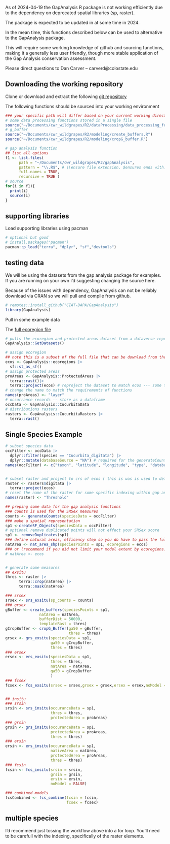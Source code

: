 
As of 2024-04-19 the GapAnalysis R package is not working efficiently due to the dependency on deprecated spatial libraries (sp, raster). 

The package is expected to be updated in at some time in 2024. 

In the mean time, this functions described below can be used to alternative to the GapAnalysis package. 

This will require some working knowledge of github and sourcing functions, making it a generally less user friendly, though more stable application of the Gap Analysis conservation assessment. 

Please direct questions to Dan Carver -- carverd@colostate.edu 



## Downloading the working repository 

Clone or download and extract the following [git repository](https://github.com/dcarver1/cwr_wildgrapes)

The following functions should be sourced into your working environment 

```r
### your specific path will differ based on your current working directly and the relative path to the downloaded repository 
# some data processing functions stored in a single file 
source("~/Documents/cwr_wildgrapes/R2/dataProcessing/data_processing_functions.R")
# g_buffer 
source("~/Documents/cwr_wildgrapes/R2/modeling/create_buffers.R")
source("~/Documents/cwr_wildgrapes/R2/modeling/cropG_buffer.R")

# gap analysis function 
## list all options 
f1 <- list.files(
      path = "~/Documents/cwr_wildgrapes/R2/gapAnalysis",
      pattern = "\\.R$", # \\ensure file extension. $ensures ends with. Avoids .Rmd
      full.names = TRUE,
      recursive = TRUE )
# source
for(i in f1){
  print(i)
  source(i)
}
```

## supporting libraries 
Load supporting libraries using pacman 

```r
# optional but good 
# install.packages("pacman")
pacman::p_load("terra", "dplyr", "sf","devtools")
```


## testing data 

We will be using the datasets from the gap analysis package for examples. 
If you are running on your own I'd suggesting changing the source here. 

Because of the issues with dependency, GapAnalysis can not be reliably download via CRAN so we will pull and compile from github. 

```r
# remotes::install_github("CIAT-DAPA/GapAnalysis")
library(GapAnalysis)
```
Pull in some example data 

The [full ecoregion file](https://geospatial.tnc.org/datasets/b1636d640ede4d6ca8f5e369f2dc368b/about)

```r
# pulls the ecoregion and protected areas dataset from a dataverse repository 
GapAnalysis::GetDatasets()

# assign ecoregion 
## note this is a subset of the full file that can be download from the link above  
ecos <- GapAnalysis::ecoregions |>
  sf::st_as_sf()
# assign protected areas 
proAreas <- GapAnalysis::ProtectedAreas |>
  terra::rast()|>
  terra::project(ecos) # reproject the dataset to match ecos --- some to be some issues when moving to terra and maintaining the projection
# change the name to match the requirements of functions 
names(proAreas) <- "layer"
# occurrance records -- store as a dataframe 
occData <- GapAnalysis::CucurbitaData 
# distributions rasters 
rasters <- GapAnalysis::CucurbitaRasters |>
  terra::rast()

```


## Single Species Example 

```r
# subset species data
occFilter <- occData |>
  dplyr::filter(species == "Cucurbita_digitata") |>
  dplyr::mutate(databaseSource = "NA") # required for the generateCounts functions 
names(occFilter) <- c("taxon", "latitude", "longitude", "type", "databaseSource")


# subset raster and project to crs of ecos ( this is was is used to define crs of points, but as long as your data have the CRS you should be fine)
raster <- rasters$digitata |> 
  terra::project(ecos)
# reset the name of the raster for some specific indexing within gap analysis functions 
names(raster) <- "Threshold"

## preping some data for the gap analysis functions 
### counts is used for the SRSex measures
counts <- generateCounts(speciesData = occFilter)
### make a spatial representation 
sp1 <-createSF_Objects(speciesData = occFilter)
# optional remove duplicated points will not effect your SRSex score  
sp1 <- removeDuplicates(sp1)
### define natural areas, efficency step so you do have to pass the full ecoregion file to functions. 
natArea <- nat_area_shp(speciesPoints = sp1, ecoregions = ecos)
### or (recommend if you did not limit your model extent by ecoregions. )
# natArea <- ecos 


# generate some measures 
## exsitu
thres <- raster |>
      terra::crop(natArea) |>
      terra::mask(natArea)

### srsex
srsex <- srs_exsitu(sp_counts = counts)
### grsex 
gBuffer <- create_buffers(speciesPoints = sp1,
               natArea = natArea,
               bufferDist = 50000, 
               templateRast = thres)
gCropBuffer <- cropG_Buffer(ga50 = gBuffer, 
                            thres = thres)
grsex <- grs_exsitu(speciesData = sp1,
                    ga50 = gCropBuffer,
                    thres = thres)
### ersex
ersex <- ers_exsitu(speciesData = sp1, 
                    thres = thres,
                    natArea = natArea,
                    ga50 = gCropBuffer
                    )
### fcsex 
fcsex <- fcs_exsitu(srsex = srsex,grsex = grsex,ersex = ersex,noModel = FALSE)


## insitu 
### srsin 
srsin <- srs_insitu(occuranceData = sp1,
                    thres = thres, 
                    protectedArea = proAreas)
### grsin 
grsin <- grs_insitu(occuranceData = sp1,
                    protectedArea = proAreas,
                    thres = thres)
### ersin
ersin <- ers_insitu(occuranceData = sp1,
                    nativeArea = natArea,
                    protectedArea = proAreas,
                    thres = thres)
### fcsin 
fcsin <- fcs_insitu(srsin = srsin,
                    grsin = grsin,
                    ersin = ersin,
                    noModel = FALSE)

### combined models
fcsCombined <- fcs_combine(fcsin = fcsin,
                           fcsex = fcsex)

```



## multiple species 

I'd recommend just tossing the workflow above into a for loop. You'll need to be carefull with the indexing, specifically of the raster elements. 


